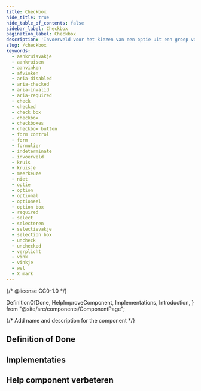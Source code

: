 ```yaml
---
title: Checkbox
hide_title: true
hide_table_of_contents: false
sidebar_label: Checkbox
pagination_label: Checkbox
description: 'Invoerveld voor het kiezen van een optie uit een groep van opties, of om te kiezen tussen "wel" of "niet".'
slug: /checkbox
keywords:
  - aankruisvakje
  - aankruisen
  - aanvinken
  - afvinken
  - aria-disabled
  - aria-checked
  - aria-invalid
  - aria-required
  - check
  - checked
  - check box
  - checkbox
  - checkboxes
  - checkbox button
  - form control
  - form
  - formulier
  - indeterminate
  - invoerveld
  - kruis
  - kruisje
  - meerkeuze
  - niet
  - optie
  - option
  - optional
  - optioneel
  - option box
  - required
  - select
  - selecteren
  - selectievakje
  - selection box
  - uncheck
  - unchecked
  - verplicht
  - vink
  - vinkje
  - wel
  - X mark
---
```


{/* @license CC0-1.0 */}

  DefinitionOfDone,
  HelpImproveComponent,
  Implementations,
  Introduction,
} from "@site/src/components/ComponentPage";

{/* Add name and description for the component */}


<Introduction component={component} headingLevel={1} description={description} />

## Definition of Done

<DefinitionOfDone component={component} headingLevel={3} />

## Implementaties

<Implementations component={component} headingLevel={3} />

## Help component verbeteren

<HelpImproveComponent component={component} headingLevel={3} />
